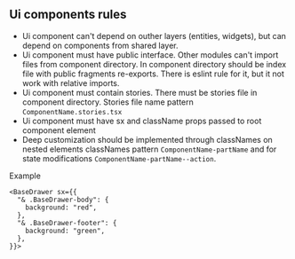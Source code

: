 
<Meta title="ui/rules"/>

## Ui components rules

- Ui component can't depend on outher layers (entities, widgets), but can depend on components from shared layer.
- Ui component must have public interface.
Other modules can't import files from component directory. 
In component directory should be index file with public fragments re-exports.
There is eslint rule for it, but it not work with relative imports. 
- Ui component must contain stories. There must be stories file in component directory. Stories file name pattern `ComponentName.stories.tsx`
- Ui component must have sx and className props passed to root component element
- Deep customization should be implemented through classNames on nested elements 
classNames pattern `ComponentName-partName` and for state modifications `ComponentName-partName--action`.

Example
```tsx
<BaseDrawer sx={{
  "& .BaseDrawer-body": {
    background: "red",
  },
  "& .BaseDrawer-footer": {
    background: "green",
  },
}}>
```


